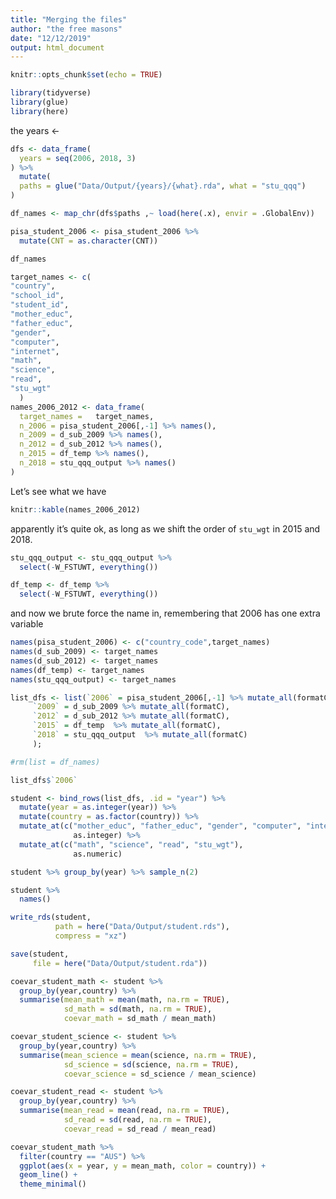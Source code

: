 ```yaml
---
title: "Merging the files"
author: "the free masons"
date: "12/12/2019"
output: html_document
---
```


```r
knitr::opts_chunk$set(echo = TRUE)
```

```r
library(tidyverse)
library(glue)
library(here)
```

the years <- 

```r
dfs <- data_frame(
  years = seq(2006, 2018, 3)
) %>%
  mutate(
  paths = glue("Data/Output/{years}/{what}.rda", what = "stu_qqq")
)

df_names <- map_chr(dfs$paths ,~ load(here(.x), envir = .GlobalEnv))

pisa_student_2006 <- pisa_student_2006 %>%
  mutate(CNT = as.character(CNT))
```

```r
df_names
```

```r
target_names <- c(
"country",
"school_id",
"student_id",
"mother_educ",
"father_educ",
"gender",
"computer",
"internet",
"math",
"science",
"read",
"stu_wgt"
  )
names_2006_2012 <- data_frame(
  target_names =   target_names,
  n_2006 = pisa_student_2006[,-1] %>% names(),
  n_2009 = d_sub_2009 %>% names(),
  n_2012 = d_sub_2012 %>% names(),
  n_2015 = df_temp %>% names(),
  n_2018 = stu_qqq_output %>% names()
)
```

Let's see what we have

```r
knitr::kable(names_2006_2012)
```

apparently it's quite ok, as long as we shift the order of `stu_wgt` in 2015 and 2018.

```r
stu_qqq_output <- stu_qqq_output %>%
  select(-W_FSTUWT, everything())

df_temp <- df_temp %>%
  select(-W_FSTUWT, everything())
```

and now we brute force the name in, remembering that 2006 has one extra variable
```r
names(pisa_student_2006) <- c("country_code",target_names)
names(d_sub_2009) <- target_names
names(d_sub_2012) <- target_names
names(df_temp) <- target_names
names(stu_qqq_output) <- target_names
```

```r
list_dfs <- list(`2006` = pisa_student_2006[,-1] %>% mutate_all(formatC),
     `2009` = d_sub_2009 %>% mutate_all(formatC),
     `2012` = d_sub_2012 %>% mutate_all(formatC),
     `2015` = df_temp  %>% mutate_all(formatC),
     `2018` = stu_qqq_output  %>% mutate_all(formatC)
     );

#rm(list = df_names)
```


```r
list_dfs$`2006`
```


```r
student <- bind_rows(list_dfs, .id = "year") %>%
  mutate(year = as.integer(year)) %>%
  mutate(country = as.factor(country)) %>%
  mutate_at(c("mother_educ", "father_educ", "gender", "computer", "internet"),
              as.integer) %>%
  mutate_at(c("math", "science", "read", "stu_wgt"),
              as.numeric)
```

```r
student %>% group_by(year) %>% sample_n(2)
```

```r
student %>%
  names()
```


```r
write_rds(student,
          path = here("Data/Output/student.rds"),
          compress = "xz")

save(student,
     file = here("Data/Output/student.rda"))
```



```r
coevar_student_math <- student %>%
  group_by(year,country) %>%
  summarise(mean_math = mean(math, na.rm = TRUE),
            sd_math = sd(math, na.rm = TRUE),
            coevar_math = sd_math / mean_math)

coevar_student_science <- student %>%
  group_by(year,country) %>%
  summarise(mean_science = mean(science, na.rm = TRUE),
            sd_science = sd(science, na.rm = TRUE),
            coevar_science = sd_science / mean_science)

coevar_student_read <- student %>%
  group_by(year,country) %>%
  summarise(mean_read = mean(read, na.rm = TRUE),
            sd_read = sd(read, na.rm = TRUE),
            coevar_read = sd_read / mean_read)

coevar_student_math %>%
  filter(country == "AUS") %>%
  ggplot(aes(x = year, y = mean_math, color = country)) +
  geom_line() +
  theme_minimal()
```


